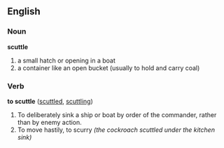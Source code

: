 ==English==
===Noun===
'''scuttle'''
#a small hatch or opening in a boat
#a container like an open bucket (usually to hold and carry coal)

===Verb===
'''to scuttle''' ([[scuttled]], [[scuttling]])

#To deliberately sink a ship or boat by order of the commander, rather than by enemy action.
#To move hastily, to scurry ''(the cockroach scuttled under the kitchen sink)''